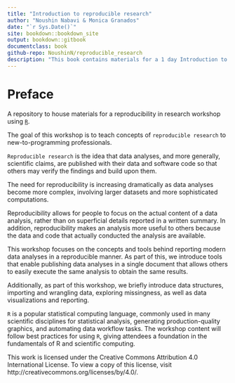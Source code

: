 ```yaml
---
title: "Introduction to reproducible research"
author: "Noushin Nabavi & Monica Granados"
date: "`r Sys.Date()`"
site: bookdown::bookdown_site
output: bookdown::gitbook
documentclass: book
github-repo: NoushinN/reproducible_research
description: "This book contains materials for a 1 day Introduction to reproducible research workshop"
---
```


# Preface {-}


A repository to house materials for a reproducibility in research workshop using [`R`](https://www.r-project.org/).


The goal of this workshop is to teach concepts of `reproducible research` to new-to-programming professionals. 

`Reproducible research` is the idea that data analyses, and more generally, scientific claims, are published with their data and software code so that others may verify the findings and build upon them.

The need for reproducibility is increasing dramatically as data analyses become more complex, involving larger datasets and more sophisticated computations. 

Reproducibility allows for people to focus on the actual content of a data analysis, rather than on superficial details reported in a written summary. In addition, reproducibility makes an analysis more useful to others because the data and code that actually conducted the analysis are available. 

This workshop focuses on the concepts and tools behind reporting modern data analyses in a reproducible manner. As part of this, we introduce tools that enable publishing data analyses in a single document that allows others to easily execute the same analysis to obtain the same results.

Additionally, as part of this workshop, we briefly introduce data structures, importing and wrangling data,  exploring missingness, as well as data visualizations and reporting. 

`R` is a popular statistical computing language, commonly used in many scientific disciplines for statistical analysis, generating production-quality graphics, and automating data workflow tasks. The workshop content will follow best practices for using `R`, giving attendees a foundation in the fundamentals of R and scientific computing.


This work is licensed under the Creative Commons Attribution 4.0 International License.
To view a copy of this license, visit http://creativecommons.org/licenses/by/4.0/.


